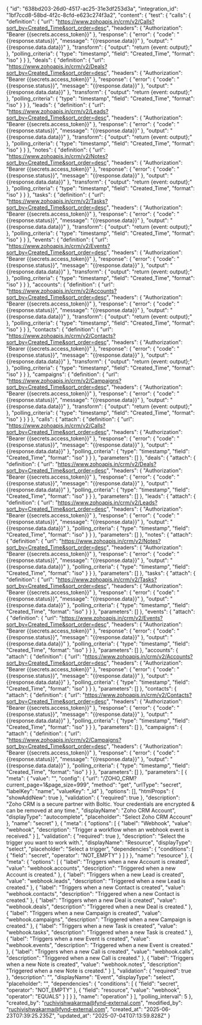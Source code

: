{
    "id": "638bd203-26d0-4517-ac25-31e3df253d3a",
    "integration_id": "1bf7ccd8-58bd-4f2c-8cfd-e623c274f3a2",
    "content": {
        "test": {
            "calls": {
                "definition": {
                    "url": "https://www.zohoapis.in/crm/v2/Calls?sort_by=Created_Time&sort_order=desc",
                    "headers": {
                        "Authorization": "Bearer {{secrets.access_token}}"
                    },
                    "response": {
                        "error": {
                            "code": "{{response.status}}",
                            "message": "{{response.data}}"
                        },
                        "output": "{{response.data.data}}"
                    },
                    "transform": {
                        "output": "return {event: output};"
                    },
                    "polling_criteria": {
                        "type": "timestamp",
                        "field": "Created_Time",
                        "format": "iso"
                    }
                }
            },
            "deals": {
                "definition": {
                    "url": "https://www.zohoapis.in/crm/v2/Deals?sort_by=Created_Time&sort_order=desc",
                    "headers": {
                        "Authorization": "Bearer {{secrets.access_token}}"
                    },
                    "response": {
                        "error": {
                            "code": "{{response.status}}",
                            "message": "{{response.data}}"
                        },
                        "output": "{{response.data.data}}"
                    },
                    "transform": {
                        "output": "return {event: output};"
                    },
                    "polling_criteria": {
                        "type": "timestamp",
                        "field": "Created_Time",
                        "format": "iso"
                    }
                }
            },
            "leads": {
                "definition": {
                    "url": "https://www.zohoapis.in/crm/v2/Leads?sort_by=Created_Time&sort_order=desc",
                    "headers": {
                        "Authorization": "Bearer {{secrets.access_token}}"
                    },
                    "response": {
                        "error": {
                            "code": "{{response.status}}",
                            "message": "{{response.data}}"
                        },
                        "output": "{{response.data.data}}"
                    },
                    "transform": {
                        "output": "return {event: output};"
                    },
                    "polling_criteria": {
                        "type": "timestamp",
                        "field": "Created_Time",
                        "format": "iso"
                    }
                }
            },
            "notes": {
                "definition": {
                    "url": "https://www.zohoapis.in/crm/v2/Notes?sort_by=Created_Time&sort_order=desc",
                    "headers": {
                        "Authorization": "Bearer {{secrets.access_token}}"
                    },
                    "response": {
                        "error": {
                            "code": "{{response.status}}",
                            "message": "{{response.data}}"
                        },
                        "output": "{{response.data.data}}"
                    },
                    "transform": {
                        "output": "return {event: output};"
                    },
                    "polling_criteria": {
                        "type": "timestamp",
                        "field": "Created_Time",
                        "format": "iso"
                    }
                }
            },
            "tasks": {
                "definition": {
                    "url": "https://www.zohoapis.in/crm/v2/Tasks?sort_by=Created_Time&sort_order=desc",
                    "headers": {
                        "Authorization": "Bearer {{secrets.access_token}}"
                    },
                    "response": {
                        "error": {
                            "code": "{{response.status}}",
                            "message": "{{response.data}}"
                        },
                        "output": "{{response.data.data}}"
                    },
                    "transform": {
                        "output": "return {event: output};"
                    },
                    "polling_criteria": {
                        "type": "timestamp",
                        "field": "Created_Time",
                        "format": "iso"
                    }
                }
            },
            "events": {
                "definition": {
                    "url": "https://www.zohoapis.in/crm/v2/Events?sort_by=Created_Time&sort_order=desc",
                    "headers": {
                        "Authorization": "Bearer {{secrets.access_token}}"
                    },
                    "response": {
                        "error": {
                            "code": "{{response.status}}",
                            "message": "{{response.data}}"
                        },
                        "output": "{{response.data.data}}"
                    },
                    "transform": {
                        "output": "return {event: output};"
                    },
                    "polling_criteria": {
                        "type": "timestamp",
                        "field": "Created_Time",
                        "format": "iso"
                    }
                }
            },
            "accounts": {
                "definition": {
                    "url": "https://www.zohoapis.in/crm/v2/Accounts?sort_by=Created_Time&sort_order=desc",
                    "headers": {
                        "Authorization": "Bearer {{secrets.access_token}}"
                    },
                    "response": {
                        "error": {
                            "code": "{{response.status}}",
                            "message": "{{response.data}}"
                        },
                        "output": "{{response.data.data}}"
                    },
                    "transform": {
                        "output": "return {event: output};"
                    },
                    "polling_criteria": {
                        "type": "timestamp",
                        "field": "Created_Time",
                        "format": "iso"
                    }
                }
            },
            "contacts": {
                "definition": {
                    "url": "https://www.zohoapis.in/crm/v2/Contacts?sort_by=Created_Time&sort_order=desc",
                    "headers": {
                        "Authorization": "Bearer {{secrets.access_token}}"
                    },
                    "response": {
                        "error": {
                            "code": "{{response.status}}",
                            "message": "{{response.data}}"
                        },
                        "output": "{{response.data.data}}"
                    },
                    "transform": {
                        "output": "return {event: output};"
                    },
                    "polling_criteria": {
                        "type": "timestamp",
                        "field": "Created_Time",
                        "format": "iso"
                    }
                }
            },
            "campaigns": {
                "definition": {
                    "url": "https://www.zohoapis.in/crm/v2/Campaigns?sort_by=Created_Time&sort_order=desc",
                    "headers": {
                        "Authorization": "Bearer {{secrets.access_token}}"
                    },
                    "response": {
                        "error": {
                            "code": "{{response.status}}",
                            "message": "{{response.data}}"
                        },
                        "output": "{{response.data.data}}"
                    },
                    "transform": {
                        "output": "return {event: output};"
                    },
                    "polling_criteria": {
                        "type": "timestamp",
                        "field": "Created_Time",
                        "format": "iso"
                    }
                }
            }
        },
        "calls": {
            "attach": {
                "definition": {
                    "url": "https://www.zohoapis.in/crm/v2/Calls?sort_by=Created_Time&sort_order=desc",
                    "headers": {
                        "Authorization": "Bearer {{secrets.access_token}}"
                    },
                    "response": {
                        "error": {
                            "code": "{{response.status}}",
                            "message": "{{response.data}}"
                        },
                        "output": "{{response.data.data}}"
                    },
                    "polling_criteria": {
                        "type": "timestamp",
                        "field": "Created_Time",
                        "format": "iso"
                    }
                }
            },
            "parameters": []
        },
        "deals": {
            "attach": {
                "definition": {
                    "url": "https://www.zohoapis.in/crm/v2/Deals?sort_by=Created_Time&sort_order=desc",
                    "headers": {
                        "Authorization": "Bearer {{secrets.access_token}}"
                    },
                    "response": {
                        "error": {
                            "code": "{{response.status}}",
                            "message": "{{response.data}}"
                        },
                        "output": "{{response.data.data}}"
                    },
                    "polling_criteria": {
                        "type": "timestamp",
                        "field": "Created_Time",
                        "format": "iso"
                    }
                }
            },
            "parameters": []
        },
        "leads": {
            "attach": {
                "definition": {
                    "url": "https://www.zohoapis.in/crm/v2/Leads?sort_by=Created_Time&sort_order=desc",
                    "headers": {
                        "Authorization": "Bearer {{secrets.access_token}}"
                    },
                    "response": {
                        "error": {
                            "code": "{{response.status}}",
                            "message": "{{response.data}}"
                        },
                        "output": "{{response.data.data}}"
                    },
                    "polling_criteria": {
                        "type": "timestamp",
                        "field": "Created_Time",
                        "format": "iso"
                    }
                }
            },
            "parameters": []
        },
        "notes": {
            "attach": {
                "definition": {
                    "url": "https://www.zohoapis.in/crm/v2/Notes?sort_by=Created_Time&sort_order=desc",
                    "headers": {
                        "Authorization": "Bearer {{secrets.access_token}}"
                    },
                    "response": {
                        "error": {
                            "code": "{{response.status}}",
                            "message": "{{response.data}}"
                        },
                        "output": "{{response.data.data}}"
                    },
                    "polling_criteria": {
                        "type": "timestamp",
                        "field": "Created_Time",
                        "format": "iso"
                    }
                }
            },
            "parameters": []
        },
        "tasks": {
            "attach": {
                "definition": {
                    "url": "https://www.zohoapis.in/crm/v2/Tasks?sort_by=Created_Time&sort_order=desc",
                    "headers": {
                        "Authorization": "Bearer {{secrets.access_token}}"
                    },
                    "response": {
                        "error": {
                            "code": "{{response.status}}",
                            "message": "{{response.data}}"
                        },
                        "output": "{{response.data.data}}"
                    },
                    "polling_criteria": {
                        "type": "timestamp",
                        "field": "Created_Time",
                        "format": "iso"
                    }
                }
            },
            "parameters": []
        },
        "events": {
            "attach": {
                "definition": {
                    "url": "https://www.zohoapis.in/crm/v2/Events?sort_by=Created_Time&sort_order=desc",
                    "headers": {
                        "Authorization": "Bearer {{secrets.access_token}}"
                    },
                    "response": {
                        "error": {
                            "code": "{{response.status}}",
                            "message": "{{response.data}}"
                        },
                        "output": "{{response.data.data}}"
                    },
                    "polling_criteria": {
                        "type": "timestamp",
                        "field": "Created_Time",
                        "format": "iso"
                    }
                }
            },
            "parameters": []
        },
        "accounts": {
            "attach": {
                "definition": {
                    "url": "https://www.zohoapis.in/crm/v2/Accounts?sort_by=Created_Time&sort_order=desc",
                    "headers": {
                        "Authorization": "Bearer {{secrets.access_token}}"
                    },
                    "response": {
                        "error": {
                            "code": "{{response.status}}",
                            "message": "{{response.data}}"
                        },
                        "output": "{{response.data.data}}"
                    },
                    "polling_criteria": {
                        "type": "timestamp",
                        "field": "Created_Time",
                        "format": "iso"
                    }
                }
            },
            "parameters": []
        },
        "contacts": {
            "attach": {
                "definition": {
                    "url": "https://www.zohoapis.in/crm/v2/Contacts?sort_by=Created_Time&sort_order=desc",
                    "headers": {
                        "Authorization": "Bearer {{secrets.access_token}}"
                    },
                    "response": {
                        "error": {
                            "code": "{{response.status}}",
                            "message": "{{response.data}}"
                        },
                        "output": "{{response.data.data}}"
                    },
                    "polling_criteria": {
                        "type": "timestamp",
                        "field": "Created_Time",
                        "format": "iso"
                    }
                }
            },
            "parameters": []
        },
        "campaigns": {
            "attach": {
                "definition": {
                    "url": "https://www.zohoapis.in/crm/v2/Campaigns?sort_by=Created_Time&sort_order=desc",
                    "headers": {
                        "Authorization": "Bearer {{secrets.access_token}}"
                    },
                    "response": {
                        "error": {
                            "code": "{{response.status}}",
                            "message": "{{response.data}}"
                        },
                        "output": "{{response.data.data}}"
                    },
                    "polling_criteria": {
                        "type": "timestamp",
                        "field": "Created_Time",
                        "format": "iso"
                    }
                }
            },
            "parameters": []
        },
        "parameters": [
            {
                "meta": {
                    "value": "",
                    "config": {
                        "url": "/ZOHO_CRM?current_page=1&page_size=999",
                        "method": "get",
                        "urlType": "secret",
                        "labelKey": "name",
                        "valueKey": "_id"
                    },
                    "options": [],
                    "htmlProps": {
                        "showAddNew": true
                    },
                    "validation": {
                        "required": true
                    },
                    "description": "Zoho CRM is a secure partner with Boltic. Your credentials are encrypted & can be removed at any time.",
                    "displayName": "Zoho CRM Account",
                    "displayType": "autocomplete",
                    "placeholder": "Select Zoho CRM Account"
                },
                "name": "secret"
            },
            {
                "meta": {
                    "options": [
                        {
                            "label": "Webhook",
                            "value": "webhook",
                            "description": "Trigger a workflow when an webhook event is received."
                        }
                    ],
                    "validation": {
                        "required": true
                    },
                    "description": "Select the trigger you want to work with.",
                    "displayName": "Resource",
                    "displayType": "select",
                    "placeholder": "Select a trigger",
                    "dependencies": {
                        "conditions": [
                            {
                                "field": "secret",
                                "operator": "NOT_EMPTY"
                            }
                        ]
                    }
                },
                "name": "resource"
            },
            {
                "meta": {
                    "options": [
                        {
                            "label": "Triggers when a new Account is created",
                            "value": "webhook.accounts",
                            "description": "Triggered when a new Account is created."
                        },
                        {
                            "label": "Triggers when a new Lead is created",
                            "value": "webhook.leads",
                            "description": "Triggered when a new Lead is created."
                        },
                        {
                            "label": "Triggers when a new Contact is created",
                            "value": "webhook.contacts",
                            "description": "Triggered when a new Contact is created."
                        },
                        {
                            "label": "Triggers when a new Deal is created",
                            "value": "webhook.deals",
                            "description": "Triggered when a new Deal is created."
                        },
                        {
                            "label": "Triggers when a new Campaign is created",
                            "value": "webhook.campaigns",
                            "description": "Triggered when a new Campaign is created."
                        },
                        {
                            "label": "Triggers when a new Task is created",
                            "value": "webhook.tasks",
                            "description": "Triggered when a new Task is created."
                        },
                        {
                            "label": "Triggers when a new Event is created",
                            "value": "webhook.events",
                            "description": "Triggered when a new Event is created."
                        },
                        {
                            "label": "Triggers when a new Call is created",
                            "value": "webhook.calls",
                            "description": "Triggered when a new Call is created."
                        },
                        {
                            "label": "Triggers when a new Note is created",
                            "value": "webhook.notes",
                            "description": "Triggered when a new Note is created."
                        }
                    ],
                    "validation": {
                        "required": true
                    },
                    "description": "",
                    "displayName": "Event",
                    "displayType": "select",
                    "placeholder": "",
                    "dependencies": {
                        "conditions": [
                            {
                                "field": "secret",
                                "operator": "NOT_EMPTY"
                            },
                            {
                                "field": "resource",
                                "value": "webhook",
                                "operator": "EQUALS"
                            }
                        ]
                    }
                },
                "name": "operation"
            }
        ],
        "polling_interval": 5
    },
    "created_by": "ruchivishwakarma@fynd-external.com",
    "modified_by": "ruchivishwakarma@fynd-external.com",
    "created_at": "2025-06-23T07:39:25.235Z",
    "updated_at": "2025-07-04T07:13:59.828Z"
}
